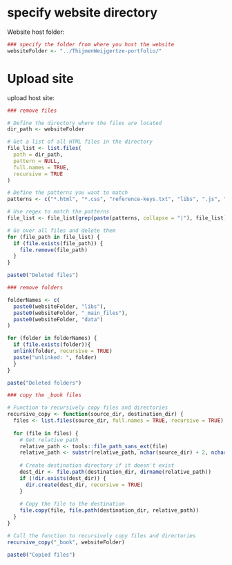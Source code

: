 
# specify website directory

Website host folder:

```r
### specify the folder from where you host the website
websiteFolder <- "../ThijmenWeijgertze-portfolio/"
```

# Upload site

upload host site:

```r

### remove files

# Define the directory where the files are located
dir_path <- websiteFolder

# Get a list of all HTML files in the directory
file_list <- list.files(
  path = dir_path, 
  pattern = NULL,
  full.names = TRUE,
  recursive = TRUE
)

# Define the patterns you want to match
patterns <- c("*.html", "*.css", "reference-keys.txt", "libs", ".js", ".png")

# Use regex to match the patterns
file_list <- file_list[grep(paste(patterns, collapse = "|"), file_list)]

# Go over all files and delete them
for (file_path in file_list) {
  if (file.exists(file_path)) {
    file.remove(file_path)
  }
}

paste0("Deleted files")

### remove folders

folderNames <- c(
  paste0(websiteFolder, "libs"), 
  paste0(websiteFolder, "_main_files"),
  paste0(websiteFolder, "data")
)

for (folder in folderNames) {
  if (file.exists(folder)){
  unlink(folder, recursive = TRUE) 
  paste("unlinked: ", folder)
  }
}

paste("Deleted folders")

### copy the _book files

# Function to recursively copy files and directories
recursive_copy <- function(source_dir, destination_dir) {
  files <- list.files(source_dir, full.names = TRUE, recursive = TRUE)
  
  for (file in files) {
    # Get relative path
    relative_path <- tools::file_path_sans_ext(file)
    relative_path <- substr(relative_path, nchar(source_dir) + 2, nchar(relative_path))
    
    # Create destination directory if it doesn't exist
    dest_dir <- file.path(destination_dir, dirname(relative_path))
    if (!dir.exists(dest_dir)) {
      dir.create(dest_dir, recursive = TRUE)
    }
    
    # Copy the file to the destination
    file.copy(file, file.path(destination_dir, relative_path))
  }
}

# Call the function to recursively copy files and directories
recursive_copy("_book", websiteFolder)

paste0("Copied files")
```

